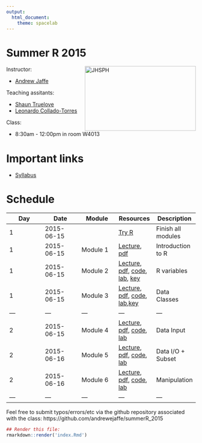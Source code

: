 ```yaml
---
output:
  html_document:
    theme: spacelab
---
```


Summer R 2015
=============

<a href="http://www.jhsph.edu/"><img alt = "JHSPH" align="right" src="http://www.aejaffe.com/media/jhu-bloomberg-logo.jpg" width=295 height=172/></a>

Instructor: 

* [Andrew Jaffe](http://www.aejaffe.com/)

Teaching assitants:

* [Shaun Truelove](http://www.iddynamics.jhsph.edu/people.html)
* [Leonardo Collado-Torres](http://lcolladotor.github.io/)

Class:

* 8:30am - 12:00pm in room W4013

# Important links

* [Syllabus](http://www.aejaffe.com/summerR_2015/docs/Syllabus-summerR-student.doc)

# Schedule

| Day  | Date  |  Module  | Resources  |  Description |
|---|---|---|---|---|
| 1  | 2015-06-15  |   | [Try R](http://tryr.codeschool.com/)  | Finish all modules  |
| 1  | 2015-06-15  | Module 1  | [Lecture](modules/module1.html), [pdf](modules/module1.pdf)  | Introduction to R  |
| 1  | 2015-06-15  | Module 2  | [Lecture](modules/module2.html), [pdf](modules/module2.pdf), [code](https://github.com/andrewejaffe/summerR_2015/blob/gh-pages/modules/module2.R), [lab](labs/module2_lab.R), [key](labs/module2_lab_key.R)| R variables  |
| 1  | 2015-06-15  | Module 3  | [Lecture](modules/module3.html), [pdf](modules/module3.pdf), [code](https://github.com/andrewejaffe/summerR_2015/blob/gh-pages/modules/module3.R), [lab](labs/module3_lab.R),[key](labs/module3_lab_key.R)  | Data Classes  |
|---|---|---|---|---|
| 2  | 2015-06-15  | Module 4  | [Lecture](modules/module4.html), [pdf](modules/module4.pdf), [code](https://github.com/andrewejaffe/summerR_2015/blob/gh-pages/modules/module4.R), [lab](labs/module4_lab.R)  | Data Input  |
| 2  | 2015-06-16  | Module 5  | [Lecture](modules/module5.html), [pdf](modules/module5.pdf), [code](https://github.com/andrewejaffe/summerR_2015/blob/gh-pages/modules/module5.R), [lab](labs/module5_lab.txt)  | Data I/O + Subset |
| 2  | 2015-06-16  | Module 6  | [Lecture](modules/module6.html), [pdf](modules/module6.pdf), [code](https://github.com/andrewejaffe/summerR_2015/blob/gh-pages/modules/module6.R), [lab](labs/module6_lab.R)  | Manipulation |
|---|---|---|---|---|

<!-- Add links to the rest of the material as we go





|---|---|---|---|---|
| 3  | 2015-06-17  | Module X  | [Lecture](modules/moduleX.html), [code](), [lab](), [key]()  |   |
|---|---|---|---|---|
| 4  | 2015-06-18  | Module X  | [Lecture](modules/moduleX.html), [code](), [lab](), [key]()  |   |
|---|---|---|---|---|
| 5  | 2015-06-19  | Module X  | [Lecture](modules/moduleX.html), [code](), [lab](), [key]()  |   |

-->

Feel free to submit typos/errors/etc via the github repository associated with the class: 
https://github.com/andrewejaffe/summerR_2015

```r
## Render this file:
rmarkdown::render('index.Rmd')
```
